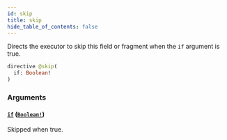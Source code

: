 ```yaml
---
id: skip
title: skip
hide_table_of_contents: false
---
```


Directs the executor to skip this field or fragment when the `if` argument is true.

```graphql
directive @skip(
  if: Boolean!
)
```

### Arguments

#### [`if`](#) ([`Boolean!`](/07-graphql/scalars/boolean))

Skipped when true.

